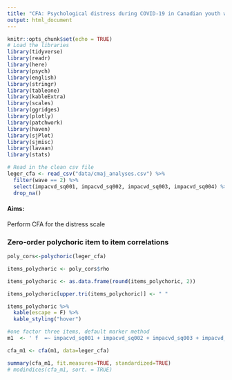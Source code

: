 ```yaml
---
title: "CFA: Psychological distress during COVID-19 in Canadian youth with chronic health conditions and health peers"
output: html_document
---
```


```r
knitr::opts_chunk$set(echo = TRUE)
# Load the libraries
library(tidyverse)
library(readr)
library(here)
library(psych)
library(english)
library(stringr)
library(tableone)
library(kableExtra)
library(scales)
library(ggridges)
library(plotly)
library(patchwork)
library(haven)
library(sjPlot)
library(sjmisc)
library(lavaan)
library(stats)
```

```r
# Read in the clean csv file
leger_cfa <- read_csv("data/cmaj_analyses.csv") %>%
  filter(wave == 2) %>%
  select(impacvd_sq001, impacvd_sq002, impacvd_sq003, impacvd_sq004) %>%
  drop_na()
```

#### Aims:
Perform CFA for the distress scale

### Zero-order polychoric item to item correlations
```r
poly_cors<-polychoric(leger_cfa)

items_polychoric <- poly_cors$rho

items_polychoric <- as.data.frame(round(items_polychoric, 2)) 

items_polychoric[upper.tri(items_polychoric)] <- " "

items_polychoric %>%
  kable(escape = F) %>%
  kable_styling("hover")
```

```r
#one factor three items, default marker method
m1  <- ' f  =~ impacvd_sq001 + impacvd_sq002 + impacvd_sq003 + impacvd_sq004'

cfa_m1 <- cfa(m1, data=leger_cfa)

summary(cfa_m1, fit.measures=TRUE, standardized=TRUE) 
# modindices(cfa_m1, sort. = TRUE)
```

